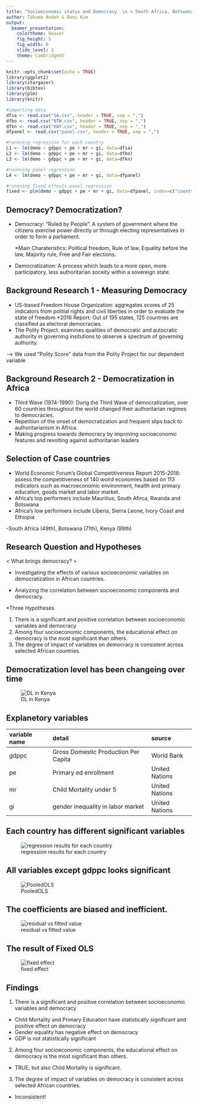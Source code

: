 ```yaml
---
title: "Socioeconomic status and Democracy  \n < South Africa, Botswana, and Kenya compared >"
author: Takuma Andoh & Bomi Kim
output:
  beamer_presentation:
    colortheme: beaver
    fig_height: 5
    fig_width: 8
    slide_level: 2
    theme: CambridgeUS
---
```


```r
knitr::opts_chunk$set(echo = TRUE)
library(ggplot2)
library(stargazer)
library(bibtex)
library(plm)
library(knitr)
```


```r
#importing data
dfsa <- read.csv("SA.csv", header = TRUE, sep = ",")
dfbo <- read.csv("BTW.csv", header = TRUE, sep = ",")
dfkn <- read.csv("KNY.csv", header = TRUE, sep = ",")
dfpanel <- read.csv("panel.csv", header = TRUE, sep = ",")

#runnning regression for each country
L1 <- lm(demo ~ gdppc + pe + mr + gi, data=dfsa)
L2 <- lm(demo ~ gdppc + pe + mr + gi, data=dfbo)
L3 <- lm(demo ~ gdppc + pe + mr + gi, data=dfkn)

#runnning panel regression
L4 <- lm(demo ~ gdppc + pe + mr + gi, data=dfpanel)

#runnning fixed effects panel regression
fixed <- plm(demo ~ gdppc + pe + mr + gi, data=dfpanel, index=c("country", "year"), model="within")

```
## Democracy? Democratization?  

- Democracy: "Ruled by People". A system of government where the citizens exercise power directly or through electing representatives in order to form a parliament.

  *Main Charateristics: Political freedom, Rule of law, Equality before the law, Majority rule, Free and Fair elections. 
  
- Democratization: A process which leads to a more open, more participatory, less authoritarian soceity within a sovereign state. 


## Background Research 1 - Measuring Democracy

- US-based Freedom House Organization: aggregates scores of 25 indicators from politial rights and civil liberties in order to evaluate the state of freedom
  *2016 Report: Out of 195 states, 125 countries are classified as electoral democracies. 
- The Polity Project: examines qualities of democratic and autocratic authority in governing insitutions to observe a spectrum of governing authority. 

--> We used "Polity Score" data from the Polity Project for our dependent variable  

## Background Research 2 - Democratization in Africa

- Third Wave (1974-1990): Durig the Third Wave of democratization, over 60 countries throughout the world changed their authoritarian regimes to democracies. 
- Repetition of the onset of democratization and frequent slips back to authoritarianism in Africa.
- Making progress towards democracy by improving socioeconomic features and revolting against authoritarian leaders

## Selection of Case countries

- World Economic Forum's Global Competitiveness Report 2015-2016: assess the competitiveness of 140 wolrd economies based on 113 indicators such as macroeconomic environment, health and primary education, goods market and labor market.
- Africa's top performers include Mauritius, South Afirca, Rwanda and Botswana
- Africa's low performers include Liberia, Sierra Leone, Ivory Coast and Ethiopia 

-South Africa (49th), Botswana (71th), Kenya (99th) 

## Research Question and Hypotheses

< What brings democracy? >

- Investigating the effects of various socioeconomic variables on democratization in African countries. 

- Analyzing the correlation between socioeconomic components and democracy. 

 *Three Hypotheses 
 
 1. There is a significant and positive correlation between socioeconomic variables and democracy
 2. Among four socioeconomic components, the educational effect on democracy is the most significant than others.
 3. The degree of impact of variables on democracy is consistent across selected African countries. 


## Democratization level has been changeing over time

![DL in Kenya](figures/democratization.png)

## Explanetory variables
|variable name|detail|source|
|:-----|:-----|:------|
|gdppc|Gross Domestic Production Per Capita|World Bank|
|pe|Primary ed enrollment|United Nations|
|mr|Child Mortality under 5|United Nations|
|gi|gender inequality in labor market|United Nations|

## Each country has different significant variables

![regression results for each country](figures/regressionresults.png)

## All variables except gdppc looks significant
![PooledOLS](figures/panelresults.png)

## The coefficients are biased and inefficient.

![residual vs fitted value](figures/residvsfitted.png)

## The result of Fixed OLS

![fixed effect](figures/pooledandfixed.png)

## Findings

 1. There is a significant and positive correlation between socioeconomic variables and democracy
  - Child Mortality and Primary Education have statistically significant and positive effect on democracy
  - Gender equality has negative effect on democracy
  - GDP is not statistically significant
  
 2. Among four socioeconomic components, the educational effect on democracy is the most significant than others.
  - TRUE, but also Child Mortality is significant.
 
 3. The degree of impact of variables on democracy is consistent across selected African countries. 
  - Inconsistent! 